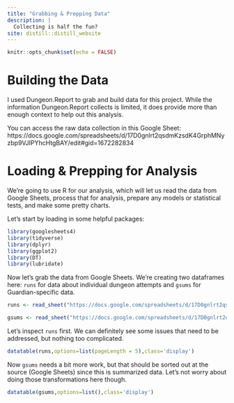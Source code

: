 ```yaml
---
title: "Grabbing & Prepping Data"
description: |
  Collecting is half the fun? 
site: distill::distill_website
---
```


```r
knitr::opts_chunk$set(echo = FALSE)

```

# Building the Data
I used Dungeon.Report to grab and build data for this project. While the information Dungeon.Report collects is limited, it does provide more than enough context to help out this analysis. 

You can access the raw data collection in this Google Sheet: https://docs.google.com/spreadsheets/d/17D0gnlrt2qsdmKzsdK4GrphMNyzbp9VJIPYhcHtgBAY/edit#gid=1672282834

# Loading & Prepping for Analysis
We're going to use R for our analysis, which will let us read the data from Google Sheets, process that for analysis, prepare any models or statistical tests, and make some pretty charts. 

Let's start by loading in some helpful packages:

```r

library(googlesheets4)
library(tidyverse)
library(dplyr)
library(ggplot2)
library(DT)
library(lubridate)

```

Now let's grab the data from Google Sheets. We're creating two dataframes here: `runs` for data about individual dungeon attempts and `gsums` for Guardian-specific data.

```r
runs <- read_sheet("https://docs.google.com/spreadsheets/d/17D0gnlrt2qsdmKzsdK4GrphMNyzbp9VJIPYhcHtgBAY/edit#gid=1672282834",range = "'PitRuns'!A:AF")

gsums <- read_sheet("https://docs.google.com/spreadsheets/d/17D0gnlrt2qsdmKzsdK4GrphMNyzbp9VJIPYhcHtgBAY/edit#gid=1620985665",range = "'PlayerSummary'!A:G")

```

Let's inspect `runs` first. We can definitely see some issues that need to be addressed, but nothing too complicated. 

```r
datatable(runs,options=list(pageLength = 5),class='display')
```



Now `gsums` needs a bit more work, but that should be sorted out at the source (Google Sheets) since this is summarized data. Let's not worry about doing those transformations here though.

```r
datatable(gsums,options=list(),class='display')
```

